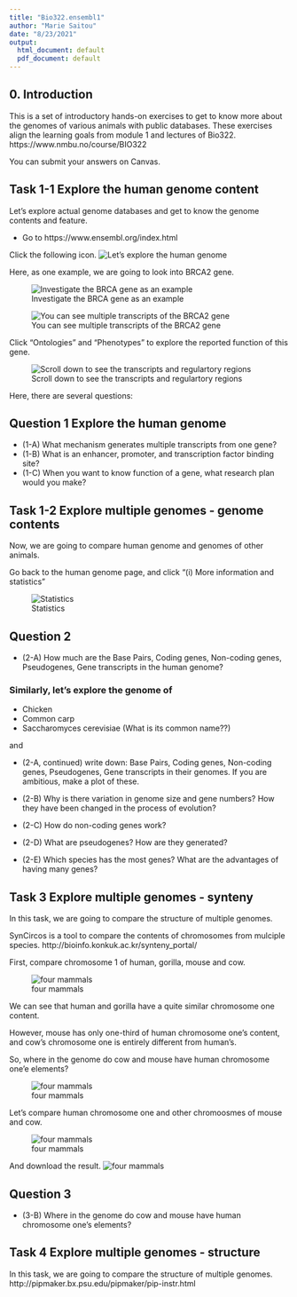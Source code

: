 ```yaml
---
title: "Bio322.ensembl1"
author: "Marie Saitou"
date: "8/23/2021"
output:
  html_document: default
  pdf_document: default
---
```

## 0. Introduction

This is a set of introductory hands-on exercises to get to know more about the genomes of various animals with public databases.
These exercises align the learning goals from module 1 and lectures of Bio322.
https://www.nmbu.no/course/BIO322

You can submit your answers on Canvas. 


## Task 1-1 Explore the human genome content 
Let's explore actual genome databases and get to know the genome contents and feature.

- Go to https://www.ensembl.org/index.html 

Click the following icon.
![Let's explore the human genome](assets/handson/Slide2.png)

Here, as one example, we are going to look into BRCA2 gene.

![Investigate the BRCA gene as an example](assets/handson/Slide4.png)


![You can see multiple transcripts of the BRCA2 gene](assets/handson/Slide5.png)

Click "Ontologies" and "Phenotypes" to explore the reported function of this gene.

![Scroll down to see the transcripts and regulartory regions](assets/handson/Slide6.png)

Here, there are several questions:

## Question 1 Explore the human genome

- (1-A) What mechanism generates multiple transcripts from one gene?
- (1-B) What is an enhancer, promoter, and transcription factor binding site?
- (1-C) When you want to know function of a gene, what research plan would you make?



## Task 1-2 Explore multiple genomes - genome contents

Now, we are going to compare human genome and genomes of other animals. 

Go back to the human genome page, and click "(i) More information and statistics"

![Statistics](assets/handson/Slide3.png)

## Question 2
- (2-A) How much are the Base Pairs, Coding genes, Non-coding genes, Pseudogenes, Gene transcripts in the human genome?

### Similarly, let's explore the genome of
- Chicken
- Common carp
- Saccharomyces cerevisiae (What is its common name??)

and 

- (2-A, continued)  write down: Base Pairs, Coding genes, Non-coding genes, Pseudogenes, Gene transcripts in their genomes.
If you are ambitious, make a plot of these.


- (2-B) Why is there variation in genome size and gene numbers? How they have been changed in the process of evolution?
- (2-C) How do non-coding genes work?
- (2-D) What are pseudogenes? How are they generated?
- (2-E) Which species has the most genes? What are the advantages of having many genes? 



## Task 3 Explore multiple genomes - synteny

In this task, we are going to compare the structure of multiple genomes.

SynCircos is a tool to compare the contents of chromosomes from mulciple species.
http://bioinfo.konkuk.ac.kr/synteny_portal/


First, compare chromosome 1 of human, gorilla, mouse and cow.

![four mammals](assets/handson/circos1.png)

We can see that human and gorilla have a quite similar chromosome one content. 

However, mouse has only one-third of human chromosome one's content, 
and cow's chromosome one is entirely different from human's.

So, where in the genome do cow and mouse have human chromosome one'e elements?

![four mammals](assets/handson/circos2.png)


Let's compare human chromosome one and other chromoosmes of mouse and cow. 


![four mammals](assets/handson/circos3.png)

And download the result. 
![four mammals](assets/handson/circos4.png)



## Question 3
- (3-B) Where in the genome do cow and mouse have human chromosome one's elements?


## Task 4 Explore multiple genomes - structure

In this task, we are going to compare the structure of multiple genomes.
http://pipmaker.bx.psu.edu/pipmaker/pip-instr.html




 
